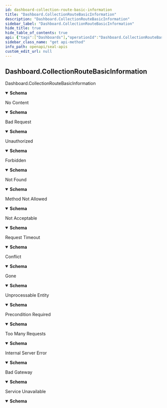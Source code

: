 ```yaml
---
id: dashboard-collection-route-basic-information
title: "Dashboard.CollectionRouteBasicInformation"
description: "Dashboard.CollectionRouteBasicInformation"
sidebar_label: "Dashboard.CollectionRouteBasicInformation"
hide_title: true
hide_table_of_contents: true
api: {"tags":["Dashboards"],"operationId":"Dashboard.CollectionRouteBasicInformation","responses":{"200":{"content":{"application/json":{"schema":{"type":"object","properties":{"application":{"type":"integer"},"module":{"type":"integer"},"instance":{"type":"integer"},"resource":{"type":"integer"},"revision":{"type":"integer"},"environment":{"type":"integer"},"connector":{"type":"integer"}},"required":["application","module","instance","resource","revision","environment","connector"]}}}},"204":{"description":"No Content","content":{"application/json":{"schema":{"type":"object","properties":{"status":{"type":"integer","default":204},"statusText":{"type":"string","default":"No Content"},"message":{"type":"string"}},"required":["status","statusText"]}}}},"400":{"description":"Bad Request","content":{"application/json":{"schema":{"type":"object","properties":{"status":{"type":"integer","default":400},"statusText":{"type":"string","default":"Bad Request"},"message":{"type":"string"}},"required":["status","statusText"]}}}},"401":{"description":"Unauthorized","content":{"application/json":{"schema":{"type":"object","properties":{"status":{"type":"integer","default":401},"statusText":{"type":"string","default":"Unauthorized"},"message":{"type":"string"}},"required":["status","statusText"]}}}},"403":{"description":"Forbidden","content":{"application/json":{"schema":{"type":"object","properties":{"status":{"type":"integer","default":403},"statusText":{"type":"string","default":"Forbidden"},"message":{"type":"string"}},"required":["status","statusText"]}}}},"404":{"description":"Not Found","content":{"application/json":{"schema":{"type":"object","properties":{"status":{"type":"integer","default":404},"statusText":{"type":"string","default":"Not Found"},"message":{"type":"string"}},"required":["status","statusText"]}}}},"405":{"description":"Method Not Allowed","content":{"application/json":{"schema":{"type":"object","properties":{"status":{"type":"integer","default":405},"statusText":{"type":"string","default":"Method Not Allowed"},"message":{"type":"string"}},"required":["status","statusText"]}}}},"406":{"description":"Not Acceptable","content":{"application/json":{"schema":{"type":"object","properties":{"status":{"type":"integer","default":406},"statusText":{"type":"string","default":"Not Acceptable"},"message":{"type":"string"}},"required":["status","statusText"]}}}},"408":{"description":"Request Timeout","content":{"application/json":{"schema":{"type":"object","properties":{"status":{"type":"integer","default":408},"statusText":{"type":"string","default":"Request Timeout"},"message":{"type":"string"}},"required":["status","statusText"]}}}},"409":{"description":"Conflict","content":{"application/json":{"schema":{"type":"object","properties":{"status":{"type":"integer","default":409},"statusText":{"type":"string","default":"Conflict"},"message":{"type":"string"}},"required":["status","statusText"]}}}},"410":{"description":"Gone","content":{"application/json":{"schema":{"type":"object","properties":{"status":{"type":"integer","default":410},"statusText":{"type":"string","default":"Gone"},"message":{"type":"string"}},"required":["status","statusText"]}}}},"422":{"description":"Unprocessable Entity","content":{"application/json":{"schema":{"type":"object","properties":{"status":{"type":"integer","default":422},"statusText":{"type":"string","default":"Unprocessable Entity"},"message":{"type":"string"}},"required":["status","statusText"]}}}},"428":{"description":"Precondition Required","content":{"application/json":{"schema":{"type":"object","properties":{"status":{"type":"integer","default":428},"statusText":{"type":"string","default":"Precondition Required"},"message":{"type":"string"}},"required":["status","statusText"]}}}},"429":{"description":"Too Many Requests","content":{"application/json":{"schema":{"type":"object","properties":{"status":{"type":"integer","default":429},"statusText":{"type":"string","default":"Too Many Requests"},"message":{"type":"string"}},"required":["status","statusText"]}}}},"500":{"description":"Internal Server Error","content":{"application/json":{"schema":{"type":"object","properties":{"status":{"type":"integer","default":500},"statusText":{"type":"string","default":"Internal Server Error"},"message":{"type":"string"}},"required":["status","statusText"]}}}},"502":{"description":"Bad Gateway","content":{"application/json":{"schema":{"type":"object","properties":{"status":{"type":"integer","default":502},"statusText":{"type":"string","default":"Bad Gateway"},"message":{"type":"string"}},"required":["status","statusText"]}}}},"503":{"description":"Service Unavailable","content":{"application/json":{"schema":{"type":"object","properties":{"status":{"type":"integer","default":503},"statusText":{"type":"string","default":"Service Unavailable"},"message":{"type":"string"}},"required":["status","statusText"]}}}}},"description":"Dashboard.CollectionRouteBasicInformation","method":"get","path":"/dashboards/_/basic-information","servers":[{"url":"/v1"}],"info":{"title":"Seal APIs","description":"API to manage resources of Seal","version":"v1"},"postman":{"name":"Dashboard.Collection Route Basic Information","description":{"type":"text/plain"},"url":{"path":["dashboards","_","basic-information"],"host":["{{baseUrl}}"],"query":[],"variable":[]},"header":[{"key":"Accept","value":"application/json"}],"method":"GET"}}
sidebar_class_name: "get api-method"
info_path: openapi/seal-apis
custom_edit_url: null
---
```



## Dashboard.CollectionRouteBasicInformation



Dashboard.CollectionRouteBasicInformation

<div><ApiTabs><TabItem label={"200"} value={"200"}><div></div><div><MimeTabs schemaType={"response"}><TabItem label={"application/json"} value={"application/json"}><SchemaTabs><TabItem label={"Schema"} value={"Schema"}><details style={{}} data-collapsed={false} open={true}><summary style={{"textAlign":"left"}}><strong>Schema</strong></summary><div style={{"textAlign":"left","marginLeft":"1rem"}}></div><ul style={{"marginLeft":"1rem"}}><SchemaItem collapsible={false} name={"application"} required={true} schemaName={"integer"} qualifierMessage={undefined} schema={{"type":"integer"}}></SchemaItem><SchemaItem collapsible={false} name={"module"} required={true} schemaName={"integer"} qualifierMessage={undefined} schema={{"type":"integer"}}></SchemaItem><SchemaItem collapsible={false} name={"instance"} required={true} schemaName={"integer"} qualifierMessage={undefined} schema={{"type":"integer"}}></SchemaItem><SchemaItem collapsible={false} name={"resource"} required={true} schemaName={"integer"} qualifierMessage={undefined} schema={{"type":"integer"}}></SchemaItem><SchemaItem collapsible={false} name={"revision"} required={true} schemaName={"integer"} qualifierMessage={undefined} schema={{"type":"integer"}}></SchemaItem><SchemaItem collapsible={false} name={"environment"} required={true} schemaName={"integer"} qualifierMessage={undefined} schema={{"type":"integer"}}></SchemaItem><SchemaItem collapsible={false} name={"connector"} required={true} schemaName={"integer"} qualifierMessage={undefined} schema={{"type":"integer"}}></SchemaItem></ul></details></TabItem><TabItem label={"Example (from schema)"} value={"Example (from schema)"}><ResponseSamples responseExample={"{\n  \"application\": 0,\n  \"module\": 0,\n  \"instance\": 0,\n  \"resource\": 0,\n  \"revision\": 0,\n  \"environment\": 0,\n  \"connector\": 0\n}"} language={"json"}></ResponseSamples></TabItem></SchemaTabs></TabItem></MimeTabs></div></TabItem><TabItem label={"204"} value={"204"}><div>

No Content

</div><div><MimeTabs schemaType={"response"}><TabItem label={"application/json"} value={"application/json"}><SchemaTabs><TabItem label={"Schema"} value={"Schema"}><details style={{}} data-collapsed={false} open={true}><summary style={{"textAlign":"left"}}><strong>Schema</strong></summary><div style={{"textAlign":"left","marginLeft":"1rem"}}></div><ul style={{"marginLeft":"1rem"}}><SchemaItem collapsible={false} name={"status"} required={true} schemaName={"integer"} qualifierMessage={undefined} schema={{"type":"integer","default":204}}></SchemaItem><SchemaItem collapsible={false} name={"statusText"} required={true} schemaName={"string"} qualifierMessage={undefined} schema={{"type":"string","default":"No Content"}}></SchemaItem><SchemaItem collapsible={false} name={"message"} required={false} schemaName={"string"} qualifierMessage={undefined} schema={{"type":"string"}}></SchemaItem></ul></details></TabItem><TabItem label={"Example (from schema)"} value={"Example (from schema)"}><ResponseSamples responseExample={"{\n  \"status\": 204,\n  \"statusText\": \"No Content\",\n  \"message\": \"string\"\n}"} language={"json"}></ResponseSamples></TabItem></SchemaTabs></TabItem></MimeTabs></div></TabItem><TabItem label={"400"} value={"400"}><div>

Bad Request

</div><div><MimeTabs schemaType={"response"}><TabItem label={"application/json"} value={"application/json"}><SchemaTabs><TabItem label={"Schema"} value={"Schema"}><details style={{}} data-collapsed={false} open={true}><summary style={{"textAlign":"left"}}><strong>Schema</strong></summary><div style={{"textAlign":"left","marginLeft":"1rem"}}></div><ul style={{"marginLeft":"1rem"}}><SchemaItem collapsible={false} name={"status"} required={true} schemaName={"integer"} qualifierMessage={undefined} schema={{"type":"integer","default":400}}></SchemaItem><SchemaItem collapsible={false} name={"statusText"} required={true} schemaName={"string"} qualifierMessage={undefined} schema={{"type":"string","default":"Bad Request"}}></SchemaItem><SchemaItem collapsible={false} name={"message"} required={false} schemaName={"string"} qualifierMessage={undefined} schema={{"type":"string"}}></SchemaItem></ul></details></TabItem><TabItem label={"Example (from schema)"} value={"Example (from schema)"}><ResponseSamples responseExample={"{\n  \"status\": 400,\n  \"statusText\": \"Bad Request\",\n  \"message\": \"string\"\n}"} language={"json"}></ResponseSamples></TabItem></SchemaTabs></TabItem></MimeTabs></div></TabItem><TabItem label={"401"} value={"401"}><div>

Unauthorized

</div><div><MimeTabs schemaType={"response"}><TabItem label={"application/json"} value={"application/json"}><SchemaTabs><TabItem label={"Schema"} value={"Schema"}><details style={{}} data-collapsed={false} open={true}><summary style={{"textAlign":"left"}}><strong>Schema</strong></summary><div style={{"textAlign":"left","marginLeft":"1rem"}}></div><ul style={{"marginLeft":"1rem"}}><SchemaItem collapsible={false} name={"status"} required={true} schemaName={"integer"} qualifierMessage={undefined} schema={{"type":"integer","default":401}}></SchemaItem><SchemaItem collapsible={false} name={"statusText"} required={true} schemaName={"string"} qualifierMessage={undefined} schema={{"type":"string","default":"Unauthorized"}}></SchemaItem><SchemaItem collapsible={false} name={"message"} required={false} schemaName={"string"} qualifierMessage={undefined} schema={{"type":"string"}}></SchemaItem></ul></details></TabItem><TabItem label={"Example (from schema)"} value={"Example (from schema)"}><ResponseSamples responseExample={"{\n  \"status\": 401,\n  \"statusText\": \"Unauthorized\",\n  \"message\": \"string\"\n}"} language={"json"}></ResponseSamples></TabItem></SchemaTabs></TabItem></MimeTabs></div></TabItem><TabItem label={"403"} value={"403"}><div>

Forbidden

</div><div><MimeTabs schemaType={"response"}><TabItem label={"application/json"} value={"application/json"}><SchemaTabs><TabItem label={"Schema"} value={"Schema"}><details style={{}} data-collapsed={false} open={true}><summary style={{"textAlign":"left"}}><strong>Schema</strong></summary><div style={{"textAlign":"left","marginLeft":"1rem"}}></div><ul style={{"marginLeft":"1rem"}}><SchemaItem collapsible={false} name={"status"} required={true} schemaName={"integer"} qualifierMessage={undefined} schema={{"type":"integer","default":403}}></SchemaItem><SchemaItem collapsible={false} name={"statusText"} required={true} schemaName={"string"} qualifierMessage={undefined} schema={{"type":"string","default":"Forbidden"}}></SchemaItem><SchemaItem collapsible={false} name={"message"} required={false} schemaName={"string"} qualifierMessage={undefined} schema={{"type":"string"}}></SchemaItem></ul></details></TabItem><TabItem label={"Example (from schema)"} value={"Example (from schema)"}><ResponseSamples responseExample={"{\n  \"status\": 403,\n  \"statusText\": \"Forbidden\",\n  \"message\": \"string\"\n}"} language={"json"}></ResponseSamples></TabItem></SchemaTabs></TabItem></MimeTabs></div></TabItem><TabItem label={"404"} value={"404"}><div>

Not Found

</div><div><MimeTabs schemaType={"response"}><TabItem label={"application/json"} value={"application/json"}><SchemaTabs><TabItem label={"Schema"} value={"Schema"}><details style={{}} data-collapsed={false} open={true}><summary style={{"textAlign":"left"}}><strong>Schema</strong></summary><div style={{"textAlign":"left","marginLeft":"1rem"}}></div><ul style={{"marginLeft":"1rem"}}><SchemaItem collapsible={false} name={"status"} required={true} schemaName={"integer"} qualifierMessage={undefined} schema={{"type":"integer","default":404}}></SchemaItem><SchemaItem collapsible={false} name={"statusText"} required={true} schemaName={"string"} qualifierMessage={undefined} schema={{"type":"string","default":"Not Found"}}></SchemaItem><SchemaItem collapsible={false} name={"message"} required={false} schemaName={"string"} qualifierMessage={undefined} schema={{"type":"string"}}></SchemaItem></ul></details></TabItem><TabItem label={"Example (from schema)"} value={"Example (from schema)"}><ResponseSamples responseExample={"{\n  \"status\": 404,\n  \"statusText\": \"Not Found\",\n  \"message\": \"string\"\n}"} language={"json"}></ResponseSamples></TabItem></SchemaTabs></TabItem></MimeTabs></div></TabItem><TabItem label={"405"} value={"405"}><div>

Method Not Allowed

</div><div><MimeTabs schemaType={"response"}><TabItem label={"application/json"} value={"application/json"}><SchemaTabs><TabItem label={"Schema"} value={"Schema"}><details style={{}} data-collapsed={false} open={true}><summary style={{"textAlign":"left"}}><strong>Schema</strong></summary><div style={{"textAlign":"left","marginLeft":"1rem"}}></div><ul style={{"marginLeft":"1rem"}}><SchemaItem collapsible={false} name={"status"} required={true} schemaName={"integer"} qualifierMessage={undefined} schema={{"type":"integer","default":405}}></SchemaItem><SchemaItem collapsible={false} name={"statusText"} required={true} schemaName={"string"} qualifierMessage={undefined} schema={{"type":"string","default":"Method Not Allowed"}}></SchemaItem><SchemaItem collapsible={false} name={"message"} required={false} schemaName={"string"} qualifierMessage={undefined} schema={{"type":"string"}}></SchemaItem></ul></details></TabItem><TabItem label={"Example (from schema)"} value={"Example (from schema)"}><ResponseSamples responseExample={"{\n  \"status\": 405,\n  \"statusText\": \"Method Not Allowed\",\n  \"message\": \"string\"\n}"} language={"json"}></ResponseSamples></TabItem></SchemaTabs></TabItem></MimeTabs></div></TabItem><TabItem label={"406"} value={"406"}><div>

Not Acceptable

</div><div><MimeTabs schemaType={"response"}><TabItem label={"application/json"} value={"application/json"}><SchemaTabs><TabItem label={"Schema"} value={"Schema"}><details style={{}} data-collapsed={false} open={true}><summary style={{"textAlign":"left"}}><strong>Schema</strong></summary><div style={{"textAlign":"left","marginLeft":"1rem"}}></div><ul style={{"marginLeft":"1rem"}}><SchemaItem collapsible={false} name={"status"} required={true} schemaName={"integer"} qualifierMessage={undefined} schema={{"type":"integer","default":406}}></SchemaItem><SchemaItem collapsible={false} name={"statusText"} required={true} schemaName={"string"} qualifierMessage={undefined} schema={{"type":"string","default":"Not Acceptable"}}></SchemaItem><SchemaItem collapsible={false} name={"message"} required={false} schemaName={"string"} qualifierMessage={undefined} schema={{"type":"string"}}></SchemaItem></ul></details></TabItem><TabItem label={"Example (from schema)"} value={"Example (from schema)"}><ResponseSamples responseExample={"{\n  \"status\": 406,\n  \"statusText\": \"Not Acceptable\",\n  \"message\": \"string\"\n}"} language={"json"}></ResponseSamples></TabItem></SchemaTabs></TabItem></MimeTabs></div></TabItem><TabItem label={"408"} value={"408"}><div>

Request Timeout

</div><div><MimeTabs schemaType={"response"}><TabItem label={"application/json"} value={"application/json"}><SchemaTabs><TabItem label={"Schema"} value={"Schema"}><details style={{}} data-collapsed={false} open={true}><summary style={{"textAlign":"left"}}><strong>Schema</strong></summary><div style={{"textAlign":"left","marginLeft":"1rem"}}></div><ul style={{"marginLeft":"1rem"}}><SchemaItem collapsible={false} name={"status"} required={true} schemaName={"integer"} qualifierMessage={undefined} schema={{"type":"integer","default":408}}></SchemaItem><SchemaItem collapsible={false} name={"statusText"} required={true} schemaName={"string"} qualifierMessage={undefined} schema={{"type":"string","default":"Request Timeout"}}></SchemaItem><SchemaItem collapsible={false} name={"message"} required={false} schemaName={"string"} qualifierMessage={undefined} schema={{"type":"string"}}></SchemaItem></ul></details></TabItem><TabItem label={"Example (from schema)"} value={"Example (from schema)"}><ResponseSamples responseExample={"{\n  \"status\": 408,\n  \"statusText\": \"Request Timeout\",\n  \"message\": \"string\"\n}"} language={"json"}></ResponseSamples></TabItem></SchemaTabs></TabItem></MimeTabs></div></TabItem><TabItem label={"409"} value={"409"}><div>

Conflict

</div><div><MimeTabs schemaType={"response"}><TabItem label={"application/json"} value={"application/json"}><SchemaTabs><TabItem label={"Schema"} value={"Schema"}><details style={{}} data-collapsed={false} open={true}><summary style={{"textAlign":"left"}}><strong>Schema</strong></summary><div style={{"textAlign":"left","marginLeft":"1rem"}}></div><ul style={{"marginLeft":"1rem"}}><SchemaItem collapsible={false} name={"status"} required={true} schemaName={"integer"} qualifierMessage={undefined} schema={{"type":"integer","default":409}}></SchemaItem><SchemaItem collapsible={false} name={"statusText"} required={true} schemaName={"string"} qualifierMessage={undefined} schema={{"type":"string","default":"Conflict"}}></SchemaItem><SchemaItem collapsible={false} name={"message"} required={false} schemaName={"string"} qualifierMessage={undefined} schema={{"type":"string"}}></SchemaItem></ul></details></TabItem><TabItem label={"Example (from schema)"} value={"Example (from schema)"}><ResponseSamples responseExample={"{\n  \"status\": 409,\n  \"statusText\": \"Conflict\",\n  \"message\": \"string\"\n}"} language={"json"}></ResponseSamples></TabItem></SchemaTabs></TabItem></MimeTabs></div></TabItem><TabItem label={"410"} value={"410"}><div>

Gone

</div><div><MimeTabs schemaType={"response"}><TabItem label={"application/json"} value={"application/json"}><SchemaTabs><TabItem label={"Schema"} value={"Schema"}><details style={{}} data-collapsed={false} open={true}><summary style={{"textAlign":"left"}}><strong>Schema</strong></summary><div style={{"textAlign":"left","marginLeft":"1rem"}}></div><ul style={{"marginLeft":"1rem"}}><SchemaItem collapsible={false} name={"status"} required={true} schemaName={"integer"} qualifierMessage={undefined} schema={{"type":"integer","default":410}}></SchemaItem><SchemaItem collapsible={false} name={"statusText"} required={true} schemaName={"string"} qualifierMessage={undefined} schema={{"type":"string","default":"Gone"}}></SchemaItem><SchemaItem collapsible={false} name={"message"} required={false} schemaName={"string"} qualifierMessage={undefined} schema={{"type":"string"}}></SchemaItem></ul></details></TabItem><TabItem label={"Example (from schema)"} value={"Example (from schema)"}><ResponseSamples responseExample={"{\n  \"status\": 410,\n  \"statusText\": \"Gone\",\n  \"message\": \"string\"\n}"} language={"json"}></ResponseSamples></TabItem></SchemaTabs></TabItem></MimeTabs></div></TabItem><TabItem label={"422"} value={"422"}><div>

Unprocessable Entity

</div><div><MimeTabs schemaType={"response"}><TabItem label={"application/json"} value={"application/json"}><SchemaTabs><TabItem label={"Schema"} value={"Schema"}><details style={{}} data-collapsed={false} open={true}><summary style={{"textAlign":"left"}}><strong>Schema</strong></summary><div style={{"textAlign":"left","marginLeft":"1rem"}}></div><ul style={{"marginLeft":"1rem"}}><SchemaItem collapsible={false} name={"status"} required={true} schemaName={"integer"} qualifierMessage={undefined} schema={{"type":"integer","default":422}}></SchemaItem><SchemaItem collapsible={false} name={"statusText"} required={true} schemaName={"string"} qualifierMessage={undefined} schema={{"type":"string","default":"Unprocessable Entity"}}></SchemaItem><SchemaItem collapsible={false} name={"message"} required={false} schemaName={"string"} qualifierMessage={undefined} schema={{"type":"string"}}></SchemaItem></ul></details></TabItem><TabItem label={"Example (from schema)"} value={"Example (from schema)"}><ResponseSamples responseExample={"{\n  \"status\": 422,\n  \"statusText\": \"Unprocessable Entity\",\n  \"message\": \"string\"\n}"} language={"json"}></ResponseSamples></TabItem></SchemaTabs></TabItem></MimeTabs></div></TabItem><TabItem label={"428"} value={"428"}><div>

Precondition Required

</div><div><MimeTabs schemaType={"response"}><TabItem label={"application/json"} value={"application/json"}><SchemaTabs><TabItem label={"Schema"} value={"Schema"}><details style={{}} data-collapsed={false} open={true}><summary style={{"textAlign":"left"}}><strong>Schema</strong></summary><div style={{"textAlign":"left","marginLeft":"1rem"}}></div><ul style={{"marginLeft":"1rem"}}><SchemaItem collapsible={false} name={"status"} required={true} schemaName={"integer"} qualifierMessage={undefined} schema={{"type":"integer","default":428}}></SchemaItem><SchemaItem collapsible={false} name={"statusText"} required={true} schemaName={"string"} qualifierMessage={undefined} schema={{"type":"string","default":"Precondition Required"}}></SchemaItem><SchemaItem collapsible={false} name={"message"} required={false} schemaName={"string"} qualifierMessage={undefined} schema={{"type":"string"}}></SchemaItem></ul></details></TabItem><TabItem label={"Example (from schema)"} value={"Example (from schema)"}><ResponseSamples responseExample={"{\n  \"status\": 428,\n  \"statusText\": \"Precondition Required\",\n  \"message\": \"string\"\n}"} language={"json"}></ResponseSamples></TabItem></SchemaTabs></TabItem></MimeTabs></div></TabItem><TabItem label={"429"} value={"429"}><div>

Too Many Requests

</div><div><MimeTabs schemaType={"response"}><TabItem label={"application/json"} value={"application/json"}><SchemaTabs><TabItem label={"Schema"} value={"Schema"}><details style={{}} data-collapsed={false} open={true}><summary style={{"textAlign":"left"}}><strong>Schema</strong></summary><div style={{"textAlign":"left","marginLeft":"1rem"}}></div><ul style={{"marginLeft":"1rem"}}><SchemaItem collapsible={false} name={"status"} required={true} schemaName={"integer"} qualifierMessage={undefined} schema={{"type":"integer","default":429}}></SchemaItem><SchemaItem collapsible={false} name={"statusText"} required={true} schemaName={"string"} qualifierMessage={undefined} schema={{"type":"string","default":"Too Many Requests"}}></SchemaItem><SchemaItem collapsible={false} name={"message"} required={false} schemaName={"string"} qualifierMessage={undefined} schema={{"type":"string"}}></SchemaItem></ul></details></TabItem><TabItem label={"Example (from schema)"} value={"Example (from schema)"}><ResponseSamples responseExample={"{\n  \"status\": 429,\n  \"statusText\": \"Too Many Requests\",\n  \"message\": \"string\"\n}"} language={"json"}></ResponseSamples></TabItem></SchemaTabs></TabItem></MimeTabs></div></TabItem><TabItem label={"500"} value={"500"}><div>

Internal Server Error

</div><div><MimeTabs schemaType={"response"}><TabItem label={"application/json"} value={"application/json"}><SchemaTabs><TabItem label={"Schema"} value={"Schema"}><details style={{}} data-collapsed={false} open={true}><summary style={{"textAlign":"left"}}><strong>Schema</strong></summary><div style={{"textAlign":"left","marginLeft":"1rem"}}></div><ul style={{"marginLeft":"1rem"}}><SchemaItem collapsible={false} name={"status"} required={true} schemaName={"integer"} qualifierMessage={undefined} schema={{"type":"integer","default":500}}></SchemaItem><SchemaItem collapsible={false} name={"statusText"} required={true} schemaName={"string"} qualifierMessage={undefined} schema={{"type":"string","default":"Internal Server Error"}}></SchemaItem><SchemaItem collapsible={false} name={"message"} required={false} schemaName={"string"} qualifierMessage={undefined} schema={{"type":"string"}}></SchemaItem></ul></details></TabItem><TabItem label={"Example (from schema)"} value={"Example (from schema)"}><ResponseSamples responseExample={"{\n  \"status\": 500,\n  \"statusText\": \"Internal Server Error\",\n  \"message\": \"string\"\n}"} language={"json"}></ResponseSamples></TabItem></SchemaTabs></TabItem></MimeTabs></div></TabItem><TabItem label={"502"} value={"502"}><div>

Bad Gateway

</div><div><MimeTabs schemaType={"response"}><TabItem label={"application/json"} value={"application/json"}><SchemaTabs><TabItem label={"Schema"} value={"Schema"}><details style={{}} data-collapsed={false} open={true}><summary style={{"textAlign":"left"}}><strong>Schema</strong></summary><div style={{"textAlign":"left","marginLeft":"1rem"}}></div><ul style={{"marginLeft":"1rem"}}><SchemaItem collapsible={false} name={"status"} required={true} schemaName={"integer"} qualifierMessage={undefined} schema={{"type":"integer","default":502}}></SchemaItem><SchemaItem collapsible={false} name={"statusText"} required={true} schemaName={"string"} qualifierMessage={undefined} schema={{"type":"string","default":"Bad Gateway"}}></SchemaItem><SchemaItem collapsible={false} name={"message"} required={false} schemaName={"string"} qualifierMessage={undefined} schema={{"type":"string"}}></SchemaItem></ul></details></TabItem><TabItem label={"Example (from schema)"} value={"Example (from schema)"}><ResponseSamples responseExample={"{\n  \"status\": 502,\n  \"statusText\": \"Bad Gateway\",\n  \"message\": \"string\"\n}"} language={"json"}></ResponseSamples></TabItem></SchemaTabs></TabItem></MimeTabs></div></TabItem><TabItem label={"503"} value={"503"}><div>

Service Unavailable

</div><div><MimeTabs schemaType={"response"}><TabItem label={"application/json"} value={"application/json"}><SchemaTabs><TabItem label={"Schema"} value={"Schema"}><details style={{}} data-collapsed={false} open={true}><summary style={{"textAlign":"left"}}><strong>Schema</strong></summary><div style={{"textAlign":"left","marginLeft":"1rem"}}></div><ul style={{"marginLeft":"1rem"}}><SchemaItem collapsible={false} name={"status"} required={true} schemaName={"integer"} qualifierMessage={undefined} schema={{"type":"integer","default":503}}></SchemaItem><SchemaItem collapsible={false} name={"statusText"} required={true} schemaName={"string"} qualifierMessage={undefined} schema={{"type":"string","default":"Service Unavailable"}}></SchemaItem><SchemaItem collapsible={false} name={"message"} required={false} schemaName={"string"} qualifierMessage={undefined} schema={{"type":"string"}}></SchemaItem></ul></details></TabItem><TabItem label={"Example (from schema)"} value={"Example (from schema)"}><ResponseSamples responseExample={"{\n  \"status\": 503,\n  \"statusText\": \"Service Unavailable\",\n  \"message\": \"string\"\n}"} language={"json"}></ResponseSamples></TabItem></SchemaTabs></TabItem></MimeTabs></div></TabItem></ApiTabs></div>
      